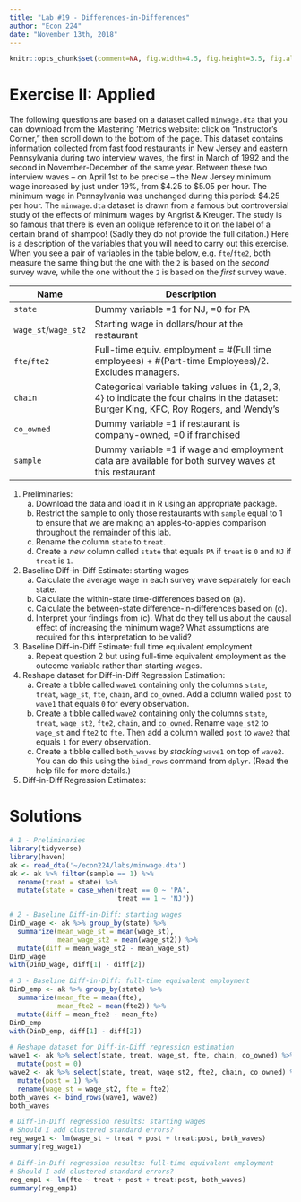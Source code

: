 ```yaml
---
title: "Lab #19 - Differences-in-Differences"
author: "Econ 224"
date: "November 13th, 2018"
---
```


<!-- knitr global options -->
```r
knitr::opts_chunk$set(comment=NA, fig.width=4.5, fig.height=3.5, fig.align = 'center')
```

# Exercise II: Applied
The following questions are based on a dataset called `minwage.dta` that you can download from the Mastering 'Metrics website: click on "Instructor's Corner," then scroll down to the bottom of the page.
This dataset contains information collected from fast food restaurants in New Jersey and eastern Pennsylvania during two interview waves, the first in March of 1992 and the second in November-December of the same year.
Between these two interview waves -- on April 1st to be precise -- the New Jersey minimum wage increased by just under 19\%, from \$4.25 to \$5.05 per hour.
The minimum wage in Pennsylvania was unchanged during this period: \$4.25 per hour. 
The `minwage.dta` dataset is drawn from a famous but controversial study of the effects of minimum wages by Angrist \& Kreuger. 
The study is so famous that there is even an oblique reference to it on the label of a certain brand of shampoo!
(Sadly they do not provide the full citation.)
Here is a description of the variables that you will need to carry out this exercise.
When you see a pair of variables in the table below, e.g.\ `fte`/`fte2`, both measure the same thing but the one with the `2` is based on the *second* survey wave, while the one without the `2` is based on the *first* survey wave.

| Name | Description |
|---------------|-----------------------------------------------|
| `state` | Dummy variable =1 for NJ, =0 for PA |
| `wage_st`/`wage_st2` | Starting wage in dollars/hour at the restaurant|
| `fte`/`fte2` | Full-time equiv. employment = \#(Full time employees) + \#(Part-time Employees)/2. Excludes managers. |
| `chain` | Categorical variable taking values in $\{1, 2, 3, 4\}$ to indicate the four chains in the dataset: Burger King, KFC, Roy Rogers, and Wendy's |
| `co_owned` | Dummy variable =1 if restaurant is company-owned, =0 if franchised |
| `sample` | Dummy variable =1 if wage and employment data are available for both survey waves at this restaurant|

1. Preliminaries:
      (a) Download the data and load it in R using an appropriate package.
      (b) Restrict the sample to only those restaurants with `sample` equal to 1 to ensure that we are making an apples-to-apples comparison throughout the remainder of this lab.
      (c) Rename the column `state` to `treat`.
      (d) Create a *new* column called `state` that equals `PA` if `treat` is `0` and `NJ` if `treat` is `1`.
2. Baseline Diff-in-Diff Estimate: starting wages
      (a) Calculate the average wage in each survey wave separately for each state.
      (b) Calculate the within-state time-differences based on (a).
      (c) Calculate the between-state difference-in-differences based on (c).
      (d) Interpret your findings from (c). What do they tell us about the causal effect of increasing the minimum wage? What assumptions are required for this interpretation to be valid?
3. Baseline Diff-in-Diff Estimate: full time equivalent employment
      (a) Repeat question 2 but using full-time equivalent employment as the outcome variable rather than starting wages.
4. Reshape dataset for Diff-in-Diff Regression Estimation:
      (a) Create a tibble called `wave1` containing only the columns `state`, `treat`, `wage_st`, `fte`, `chain`, and `co_owned`. Add a column walled `post` to `wave1` that equals `0` for every observation.
      (b) Create a tibble called `wave2` containing only the columns `state`, `treat`, `wage_st2`, `fte2`, `chain`, and `co_owned`. Rename `wage_st2` to `wage_st` and `fte2` to `fte`. Then add a column walled `post` to `wave2` that equals `1` for every observation.
      (c) Create a tibble called `both_waves` by *stacking* `wave1` on top of `wave2`. You can do this using the `bind_rows` command from `dplyr`. (Read the help file for more details.)
5. Diff-in-Diff Regression Estimates:



# Solutions
<!-- ANS_START -->
```r
# 1 - Preliminaries
library(tidyverse)
library(haven)
ak <- read_dta('~/econ224/labs/minwage.dta')
ak <- ak %>% filter(sample == 1) %>%
  rename(treat = state) %>%
  mutate(state = case_when(treat == 0 ~ 'PA',
                           treat == 1 ~ 'NJ'))

# 2 - Baseline Diff-in-Diff: starting wages 
DinD_wage <- ak %>% group_by(state) %>% 
  summarize(mean_wage_st = mean(wage_st), 
            mean_wage_st2 = mean(wage_st2)) %>%
  mutate(diff = mean_wage_st2 - mean_wage_st)
DinD_wage
with(DinD_wage, diff[1] - diff[2])

# 3 - Baseline Diff-in-Diff: full-time equivalent employment 
DinD_emp <- ak %>% group_by(state) %>% 
  summarize(mean_fte = mean(fte), 
            mean_fte2 = mean(fte2)) %>%
  mutate(diff = mean_fte2 - mean_fte)
DinD_emp
with(DinD_emp, diff[1] - diff[2])

# Reshape dataset for Diff-in-Diff regression estimation
wave1 <- ak %>% select(state, treat, wage_st, fte, chain, co_owned) %>%
  mutate(post = 0)
wave2 <- ak %>% select(state, treat, wage_st2, fte2, chain, co_owned) %>%
  mutate(post = 1) %>%
  rename(wage_st = wage_st2, fte = fte2)
both_waves <- bind_rows(wave1, wave2)
both_waves

# Diff-in-Diff regression results: starting wages 
# Should I add clustered standard errors?
reg_wage1 <- lm(wage_st ~ treat + post + treat:post, both_waves)
summary(reg_wage1)

# Diff-in-Diff regression results: full-time equivalent employment
# Should I add clustered standard errors?
reg_emp1 <- lm(fte ~ treat + post + treat:post, both_waves)
summary(reg_emp1)
```
<!-- ANS_END -->

